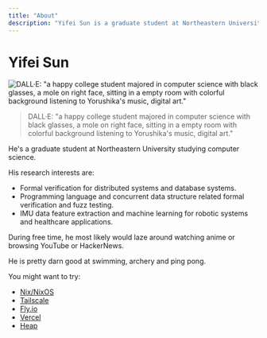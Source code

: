 ```yaml
---
title: "About"
description: "Yifei Sun is a graduate student at Northeastern University studying computer science. His research interests are: - Formal verification for distributed systems and database systems. - Programming language and concurrent data structure related formal verification and fuzz testing. - IMU data feature extraction and machine learning for robotic systems and healthcare applications."
---
```


# Yifei Sun

![DALL·E: "a happy college student majored in computer science with black glasses, a mole on right face, sitting in a empty room with colorful background listening to Yorushika's music, digital art."](/portrait.webp)

> DALL·E: "a happy college student majored in computer science with black
> glasses, a mole on right face, sitting in a empty room with colorful
> background listening to Yorushika's music, digital art."

He's a graduate student at Northeastern University studying computer science.

His research interests are:

-   Formal verification for distributed systems and database systems.
-   Programming language and concurrent data structure related formal verification and fuzz testing.
-   IMU data feature extraction and machine learning for robotic systems and healthcare applications.

During free time, he most likely would laze around watching anime or browsing YouTube or HackerNews.

He is pretty darn good at swimming, archery and ping pong.

You might want to try:

-   [Nix/NixOS](https://nixos.org)
-   [Tailscale](https://tailscale.com)
-   [Fly.io](https://fly.io)
-   [Vercel](https://vercel.com)
-   [Heap](https://heap.io)
